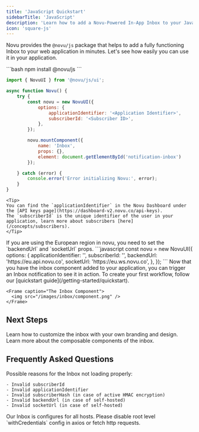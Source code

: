 ```yaml
---
title: 'JavaScript Quickstart'
sidebarTitle: 'JavaScript'
description: 'Learn how to add a Novu-Powered In-App Inbox to your JavaScript app'
icon: 'square-js'
---
```


Novu provides the `@novu/js` package that helps to add a fully functioning Inbox to your web application in minutes. Let's see how easily you can use it in your application.

<Steps>
  <Step title="Install the Inbox package">
```bash
npm install @novu/js
```
  </Step>
  <Step title="Add the inbox code to your JavaScript file">

```javascript
import { NovuUI } from '@novu/js/ui';

async function Novu() {
    try {
        const novu = new NovuUI({
            options: {
                applicationIdentifier: '<Application Identifier>',
                subscriberId: '<Subscriber ID>',
            },
        });

        novu.mountComponent({
            name: 'Inbox',
            props: {},
            element: document.getElementById('notification-inbox')
        });

    } catch (error) {
        console.error('Error initializing Novu:', error);
    }
}
```
    <Tip>
    You can find the `applicationIdentifier` in the Novu Dashboard under the [API keys page](https://dashboard-v2.novu.co/api-keys).
    The `subscriberId` is the unique identifier of the user in your application, learn more about subscribers [here](/concepts/subscribers).
    </Tip>


  <Accordion title="European Region Instructions">
       If you are using the European region in novu, you need to set the `backendUrl` and `socketUrl` props.
    ```javascript
    const novu = new NovuUI({
        options: {
            applicationIdentifier: '<Application Identifier>',
            subscriberId: '<Subscriber ID>',
            backendUrl: 'https://eu.api.novu.co',
            socketUrl: 'https://eu.ws.novu.co',
        },
    });
    ```
  </Accordion>
  </Step>
  <Step title="Trigger a notification">
    Now that you have the inbox component added to your application, you can trigger an Inbox notification to see it in action.
    To create your first workflow, follow our [quickstart guide](/getting-started/quickstart).

    <Frame caption="The Inbox Component">
      <img src="/images/inbox/component.png" />
    </Frame>
  </Step>
</Steps>

## Next Steps

<CardGroup cols={2}>
  <Card title="Customize the inbox" href="/inbox/styling">
    Learn how to customize the inbox with your own branding and design.
  </Card>
  <Card
    title="Learn the components"
    href="/inbox/react/components/overview"
  >
    Learn more about the composable components of the inbox.
  </Card>
</CardGroup>

## Frequently Asked Questions

<AccordionGroup>
  <Accordion title="The Inbox is not loading properly.">

Possible reasons for the Inbox not loading properly:

    - Invalid subscriberId
    - Invalid applicationIdentifier
    - Invalid subscriberHash (in case of active HMAC encryption)
    - Invalid backendUrl (in case of self-hosted)
    - Invalid socketUrl (in case of self-hosted)

  </Accordion>

  <Accordion title="How to fix CORS error with Inbox?">
  Our Inbox is configures for all hosts. Please disable root level `withCredentials` config in axios or fetch http requests.

  </Accordion>
</AccordionGroup>
